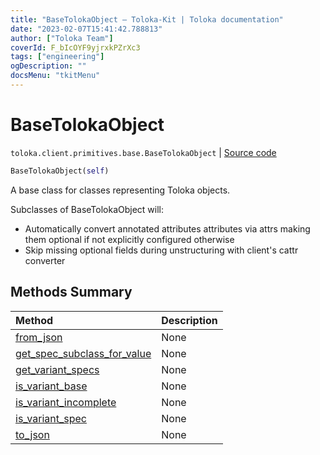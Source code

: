 ```yaml
---
title: "BaseTolokaObject — Toloka-Kit | Toloka documentation"
date: "2023-02-07T15:41:42.788813"
author: ["Toloka Team"]
coverId: F_bIcOYF9yjrxkPZrXc3
tags: ["engineering"]
ogDescription: ""
docsMenu: "tkitMenu"
---
```


# BaseTolokaObject
`toloka.client.primitives.base.BaseTolokaObject` | [Source code](https://github.com/Toloka/toloka-kit/blob/v1.1.3/src/client/primitives/base.py#L170)

```python
BaseTolokaObject(self)
```

A base class for classes representing Toloka objects.

Subclasses of BaseTolokaObject will:
* Automatically convert annotated attributes attributes via attrs making them optional
  if not explicitly configured otherwise
* Skip missing optional fields during unstructuring with client's cattr converter

## Methods Summary

| Method | Description |
| :------| :-----------|
[from_json](/docs/toloka-kit/reference/toloka.client.primitives.base.BaseTolokaObject.from_json)| None
[get_spec_subclass_for_value](/docs/toloka-kit/reference/toloka.client.primitives.base.BaseTolokaObject.get_spec_subclass_for_value)| None
[get_variant_specs](/docs/toloka-kit/reference/toloka.client.primitives.base.BaseTolokaObject.get_variant_specs)| None
[is_variant_base](/docs/toloka-kit/reference/toloka.client.primitives.base.BaseTolokaObject.is_variant_base)| None
[is_variant_incomplete](/docs/toloka-kit/reference/toloka.client.primitives.base.BaseTolokaObject.is_variant_incomplete)| None
[is_variant_spec](/docs/toloka-kit/reference/toloka.client.primitives.base.BaseTolokaObject.is_variant_spec)| None
[to_json](/docs/toloka-kit/reference/toloka.client.primitives.base.BaseTolokaObject.to_json)| None
